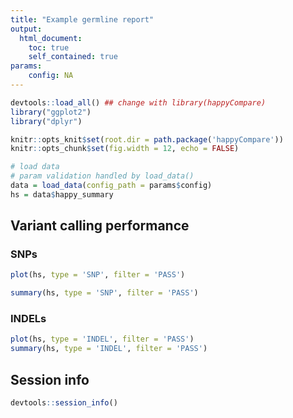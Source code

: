 ```yaml
---
title: "Example germline report"
output:
  html_document:
    toc: true
    self_contained: true
params:
    config: NA
---
```


```r
devtools::load_all() ## change with library(happyCompare)
library("ggplot2")
library("dplyr")

knitr::opts_knit$set(root.dir = path.package('happyCompare'))
knitr::opts_chunk$set(fig.width = 12, echo = FALSE)
```

```r
# load data
# param validation handled by load_data()
data = load_data(config_path = params$config)
hs = data$happy_summary
```

## Variant calling performance

### SNPs

```r
plot(hs, type = 'SNP', filter = 'PASS')
```

```r
summary(hs, type = 'SNP', filter = 'PASS')
```


### INDELs

```r
plot(hs, type = 'INDEL', filter = 'PASS')
summary(hs, type = 'INDEL', filter = 'PASS')
```

## Session info
```r
devtools::session_info()
```